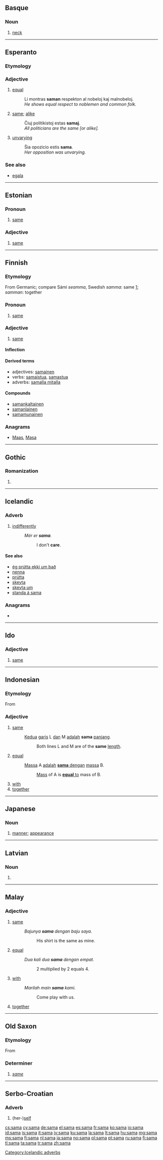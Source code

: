{{also|-sama|samā}}
==Basque==

===Noun===
{{eu-noun}}

# [[neck]]

----

==Esperanto==

===Etymology===
{{etyl|en|eo}} {{term|same|lang=en}}

===Adjective===
{{eo-adj}}

# [[equal]]
#: Li montras '''saman''' respekton al nobeloj kaj malnobeloj.
#: '' He shows equal respect to noblemen and common folk.''
# [[same]]; [[alike]]
#: Ĉiuj politikistoj estas '''samaj'''.
#: '' All politicians are the same [or alike].''
# [[unvarying]]
#: Ŝia opozicio estis '''sama'''.
#: ''Her opposition was unvarying.''

===See also===
* [[egala]]

{{eo BRO|2}}

----

==Estonian==

===Pronoun===
{{head|et|pronoun}}

# [[same]]

===Adjective===
{{et-adj (old)}}

# [[same]]

----

==Finnish==

===Etymology===
From Germanic; compare Sámi ''seamma'', Swedish ''samma'': same [http://www.freeweb.hu/etymological/]; ''samman'': together

===Pronoun===
{{head|fi|indefinite pronoun}}

# {{indefinite|lang=fi}} [[same]]

===Adjective===
{{fi-adj|comp=-}}

# [[same]]

====Inflection====
{{fi-decl-pron|1s=sama|2s=saman|3s=samaa|4s=sama, saman|5s=samassa|6s=samasta|7s=samaan|8s=samalla|9s=samalta|10s=samalle|11s=samana|12s=samaksi||14s=samatta||1p=samat|2p=samojen|3p=samoja|4p=samat|5p=samoissa|6p=samoista|7p=samoihin|8p=samoilla|9p=samoilta|10p=samoille|11p=samoina|12p=samoiksi|13p=[[samoin]]|14p=samoitta|15p=samoine-|a6s=[[samaten]]}}

====Derived terms====
* adjectives: [[samainen]]
* verbs: [[samaistua]], [[samastua]]
* adverbs: [[samalla mitalla]]

====Compounds====
* [[samankaltainen]]
* [[samanlainen]]
* [[samamunainen]]

===Anagrams===
* [[Maas#Finnish|Maas]], [[Masa#Finnish|Masa]]

----

==Gothic==

===Romanization===
{{got-rom}}

# {{got-romanization of|𐍃𐌰𐌼𐌰}}

----

==Icelandic==

===Adverb===
{{head|is|adverb}}

# [[indifferently]]
#: ''Mér er '''sama'''.''
#:: I don't '''care'''.

====See also====
* [[ég prútta ekki um það]]
* [[nenna]]
* [[prútta]]
* [[skeyta]]
* [[skeyta um]]
* [[standa á sama]]

===Anagrams===
* {{l|is|masa}}

[[Category:Icelandic adverbs]]

----

==Ido==

===Adjective===
{{io-adj}}

# [[same]]

----

==Indonesian==

===Etymology===
From {{etyl|sa|id}}

===Adjective===
{{head|id|adjective}}

# [[same]]
#: [[kedua|Kedua]] [[garis]] L [[dan]] M [[adalah]] '''sama''' [[panjang]].
#:: Both lines L and M are of the '''same''' [[length]].
# [[equal]]
#: [[massa|Massa]] A [[adalah]] <u>'''sama''' [[dengan]]</u> [[massa]] B.
#:: [[mass|Mass]] of A is <u>'''equal''' to</u> mass of B.
# [[with]]
# [[together]]

----

==Japanese==

===Noun===
{{ja-noun|r|hira=さま}}

# {{ja-def|様}} [[manner]]; [[appearance]]

----

==Latvian==

===Noun===
{{head|lv|noun form|g=m}}

# {{lv-inflection of|sams|gen|s}}

----

==Malay==

===Adjective===
{{head|ms|adjective}}

# [[same]]
#: ''Bajunya '''sama''' dengan baju saya.''
#:: His shirt is the same as mine.
# [[equal]]
#: ''Dua kali dua '''sama''' dengan empat.''
#:: 2 multiplied by 2 equals 4.
# [[with]]
#: ''Marilah main '''sama''' kami.''
#:: Come play with us.
# [[together]]

----

==Old Saxon==

===Etymology===
From {{etyl|gem-pro|osx}} {{recons|samaz||sama|lang=gem-pro}}

===Determiner===
{{head|osx|determiner form}}

# ''[[same]]''

----

==Serbo-Croatian==

===Adverb===
{{sh-pron|g=f|r|сaмa}}

# (her-)[[self]]

[[cs:sama]]
[[cy:sama]]
[[de:sama]]
[[el:sama]]
[[es:sama]]
[[fr:sama]]
[[ko:sama]]
[[io:sama]]
[[id:sama]]
[[is:sama]]
[[it:sama]]
[[jv:sama]]
[[ku:sama]]
[[la:sama]]
[[lt:sama]]
[[hu:sama]]
[[mg:sama]]
[[ms:sama]]
[[fj:sama]]
[[nl:sama]]
[[ja:sama]]
[[no:sama]]
[[pl:sama]]
[[pt:sama]]
[[ru:sama]]
[[fi:sama]]
[[tl:sama]]
[[ta:sama]]
[[tr:sama]]
[[zh:sama]]